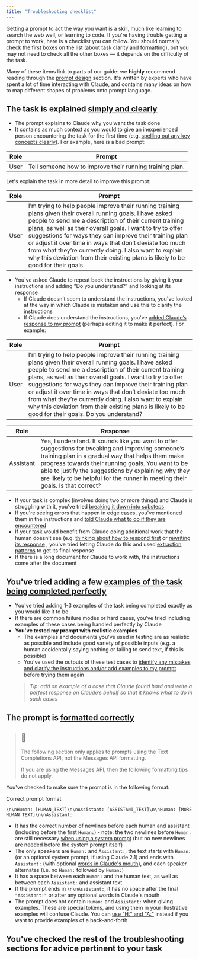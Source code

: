 ```yaml
---
title: "Troubleshooting checklist"
---
```


Getting a prompt to act the way you want is a skill, much like learning to search the web well, or learning to code. If you're having trouble getting a prompt to work, here is a checklist you can follow. You should normally check the first boxes on the list (about task clarity and formatting), but you may not need to check all the other boxes — it depends on the difficulty of the task.

Many of these items link to parts of our guide: we **highly** recommend reading through the [prompt design](/claude/docs/introduction-to-prompt-design) section. It's written by experts who have spent a lot of time interacting with Claude, and contains many ideas on how to map different shapes of problems onto prompt language.

## The task is explained [simply and clearly](/claude/docs/constructing-a-prompt)

* The prompt explains to Claude why you want the task done
* It contains as much context as you would to give an inexperienced person encountering the task for the first time (e.g. [spelling out any key concepts clearly](/claude/docs/claude-misses-nuance)). For example, here is a bad prompt:

| Role | Prompt                                                   |
| ---- | -------------------------------------------------------- |
| User | Tell someone how to improve their running training plan. |

Let's explain the task in more detail to improve this prompt:

| Role | Prompt                                                                                                                                                                                                                                                                                                                                                                                                                                                                                                   |
| ---- | -------------------------------------------------------------------------------------------------------------------------------------------------------------------------------------------------------------------------------------------------------------------------------------------------------------------------------------------------------------------------------------------------------------------------------------------------------------------------------------------------------- |
| User | I’m trying to help people improve their running training plans given their overall running goals. I have asked people to send me a description of their current training plans, as well as their overall goals. I want to try to offer suggestions for ways they can improve their training plan or adjust it over time in ways that don’t deviate too much from what they’re currently doing. I also want to explain why this deviation from their existing plans is likely to be good for their goals. |

* You've asked Claude to repeat back the instructions by giving it your instructions and adding “Do you understand?” and looking at its response  
   * If Claude doesn’t seem to understand the instructions, you've looked at the way in which Claude is mistaken and use this to clarify the instructions  
   * If Claude does understand the instructions, you've [added Claude’s response to my prompt](/claude/docs/check-claudes-comprehension#bonus-use-claudes-explanation-to-expand-your-prompt) (perhaps editing it to make it perfect). For example:

| Role | Prompt                                                                                                                                                                                                                                                                                                                                                                                                                                                                                                                      |
| ---- | --------------------------------------------------------------------------------------------------------------------------------------------------------------------------------------------------------------------------------------------------------------------------------------------------------------------------------------------------------------------------------------------------------------------------------------------------------------------------------------------------------------------------- |
| User | I’m trying to help people improve their running training plans given their overall running goals. I have asked people to send me a description of their current training plans, as well as their overall goals. I want to try to offer suggestions for ways they can improve their training plan or adjust it over time in ways that don’t deviate too much from what they’re currently doing. I also want to explain why this deviation from their existing plans is likely to be good for their goals. Do you understand? |

| Role      | Response                                                                                                                                                                                                                                                                                                                                              |
| --------- | ----------------------------------------------------------------------------------------------------------------------------------------------------------------------------------------------------------------------------------------------------------------------------------------------------------------------------------------------------- |
| Assistant | Yes, I understand. It sounds like you want to offer suggestions for tweaking and improving someone’s training plan in a gradual way that helps them make progress towards their running goals. You want to be able to justify the suggestions by explaining why they are likely to be helpful for the runner in meeting their goals. Is that correct? |

* If your task is complex (involves doing two or more things) and Claude is struggling with it, you've tried [breaking it down into substeps](/claude/docs/break-tasks-into-subtasks)
* If you're seeing errors that happen in edge cases, you've mentioned them in the instructions and [told Claude what to do if they are encountered](/claude/docs/constructing-a-prompt#difficult-cases-optional)
* If your task would benefit from Claude doing additional work that the human doesn’t see (e.g. [thinking about how to respond first](/claude/docs/give-claude-room-to-think-before-responding) or [rewriting its response](/claude/docs/ask-claude-for-rewrites) , you've tried letting Claude do this and used [extraction patterns](/claude/docs/text-processing#information-extraction) to get its final response
* If there is a long document for Claude to work with, the instructions come after the document

## You've tried adding a few [examples of the task being completed perfectly](/claude/docs/constructing-a-prompt#examples-optional)

* You've tried adding 1-3 examples of the task being completed exactly as you would like it to be
* If there are common failure modes or hard cases, you’ve tried including examples of these cases being handled perfectly by Claude
* **You've tested my prompt with realistic examples**  
   * The examples and documents you've used in testing are as realistic as possible and include good variety of possible inputs (e.g. a human accidentally saying nothing or failing to send text, if this is possible)  
   * You've used the outputs of these test cases to [identify any mistakes and clarify the instructions and/or add examples to my prompt](/claude/docs/optimizing-your-prompt#bonus-ask-claude-to-evaluate-your-examples) before trying them again  
   > _Tip: add an example of a case that Claude found hard and write a perfect response on Claude’s behalf so that it knows what to do in such cases_

## The prompt is [formatted correctly](/claude/docs/introduction-to-prompt-design#human--assistant-formatting)

> ## 🚧
> 
> The following section only applies to prompts using the Text Completions API, not the Messages API formatting.
> 
> If you are using the Messages API, then the following formatting tips do not apply.

You've checked to make sure the prompt is in the following format:

Correct prompt format

`\n\nHuman: [HUMAN_TEXT]\n\nAssistant: [ASSISTANT_TEXT]\n\nHuman: [MORE HUMAN TEXT]\n\nAssistant:
`

* It has the correct number of newlines before each human and assistant (including before the first `Human:`) - note: the two newlines before `Human:` are still necessary [when using a system prompt](/claude/docs/how-to-use-system-prompts) (but no new newlines are needed before the system prompt itself)
* The only speakers are `Human:` and `Assistant:`, the text starts with `Human:` (or an optional system prompt, if using Claude 2.1) and ends with `Assistant:` (with optional [words in Claude's mouth](human-and-assistant-formatting#use-human-and-assistant-to-put-words-in-claudes-mouth)), and each speaker alternates (i.e. no `Human:` followed by `Human:`)
* It has a space between each `Human:` and the human text, as well as between each `Assistant:` and assistant text
* If the prompt ends in `\n\nAssistant:`, it has no space after the final `"Assistant:"` or after any optional words in Claude's mouth
* The prompt does not contain `Human:` and `Assistant:` when giving examples. These are special tokens, and using them in your illustrative examples will confuse Claude. You can [use "H:" and "A:"](/claude/docs/human-and-assistant-formatting) instead if you want to provide examples of a back-and-forth

## You've checked the rest of the troubleshooting sections for advice pertinent to your task

[](#youve-checked-the-rest-of-the-troubleshooting-sections-for-advice-pertinent-to-your-task)